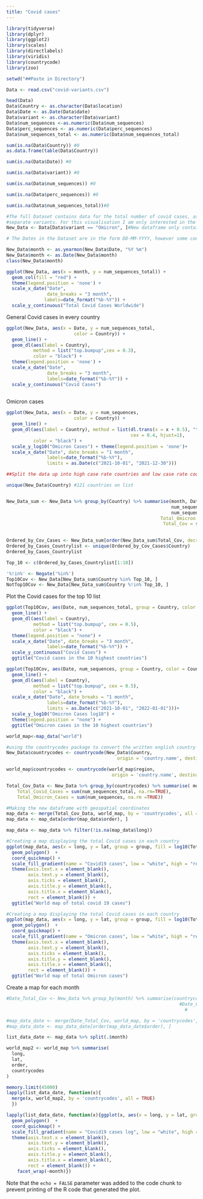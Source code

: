 ---
title: "Covid cases"
---

```{r}
library(tidyverse)
library(dplyr)
library(ggplot2)
library(scales)
library(directlabels)
library(viridis)
library(countrycode)
library(zoo)

setwd("##Paste in Directory")
```


```{r}
Data <- read.csv("covid-variants.csv")

head(Data)
Data$Country <- as.character(Data$location)
Data$Date <- as.Date(Data$date)
Data$variant <- as.character(Data$variant)
Data$num_sequences <-as.numeric(Data$num_sequences)
Data$perc_sequences <- as.numeric(Data$perc_sequences)
Data$num_sequences_total <- as.numeric(Data$num_sequences_total)

sum(is.na(Data$Country)) #0
as.data.frame(table(Data$Country))

sum(is.na(Data$Date)) #0

sum(is.na(Data$variant)) #0

sum(is.na(Data$num_sequences)) #0

sum(is.na(Data$perc_sequences)) #0

sum(is.na(Data$num_sequences_total))#0

#The full Dataset contains data for the total number of covid cases, as well as specific numbers for many 
#separate variants. For this visualisation I am only interested in the total Covid figure and the specific #Omicron Figure. 
New_Data <- Data[Data$variant == "Omicron", ]#New dataframe only contains Data of Omicron variant

# The Dates in the Dataset are in the form DD-MM-YYYY, however some countries record data at different intervals and on different days making it difficult to visualize neatly across Countries. I am going to add a new Column to the Dataset that contains the Dates in MM-YYYY.

New_Data$month <- as.yearmon(New_Data$Date, "%Y %m")
New_Data$month <- as.Date(New_Data$month)
class(New_Data$month)
```

```{r}
ggplot(New_Data, aes(x = month, y = num_sequences_total)) +
  geom_col(fill = "red") +
  theme(legend.position = 'none') +
  scale_x_date("Date",
               date_breaks = "3 month",
              labels=date_format("%b-%Y")) +
  scale_y_continuous("Total Covid Cases Worldwide")

```

General Covid cases in every country
```{r}
ggplot(New_Data, aes(x = Date, y = num_sequences_total,
                         color = Country)) +
  geom_line() +
  geom_dl(aes(label = Country),
          method = list("top.bumpup",cex = 0.3),
          color = "black") + 
  theme(legend.position = 'none') +
  scale_x_date("Date",
               date_breaks = "3 month",
               labels=date_format("%b-%Y")) +
  scale_y_continuous("Covid Cases")
  
```

Omicron cases
```{r}
ggplot(New_Data, aes(x = Date, y = num_sequences,
                         color = Country)) +
  geom_line() + 
  geom_dl(aes(label = Country), method = list(dl.trans(x = x + 0.5), "top.points",
                                              cex = 0.4, hjust=1),
          color = "black") +
  scale_y_log10("Omicron Cases") + theme(legend.position = 'none')+
  scale_x_date("Date", date_breaks = "1 month",
               labels=date_format("%b-%Y"),
               limits = as.Date(c("2021-10-01", "2021-12-30")))
```

```{r}
##Split the data up into high case rate countries and low case rate countries

unique(New_Data$Country) #121 countries on list


New_Data_sum <- New_Data %>% group_by(Country) %>% summarise(month, Date,
                                                             num_sequences_total,
                                                             num_sequences,
                                                         Total_Omicron = sum(num_sequences),
                                                          Total_Cov = sum(num_sequences_total,
                                                                                       na.rm=TRUE))

Ordered_by_Cov_Cases <- New_Data_sum[order(New_Data_sum$Total_Cov, decreasing = TRUE), ]
Ordered_by_Cases_Countrylist <- unique(Ordered_by_Cov_Cases$Country)
Ordered_by_Cases_Countrylist

Top_10 <- c(Ordered_by_Cases_Countrylist[1:10])

'%!in%' <- Negate('%in%')
Top10Cov <- New_Data[New_Data_sum$Country %in% Top_10, ]
NotTop10Cov <- New_Data[New_Data_sum$Country %!in% Top_10, ]
```

Plot the Covid cases for the top 10 list
```{r}

ggplot(Top10Cov, aes(Date, num_sequences_total, group = Country, color = Country)) +
  geom_line() +
  geom_dl(aes(label = Country),
          method = list("top.bumpup", cex = 0.5),
          color = "black") +
  theme(legend.position = "none") +
  scale_x_date("Date", date_breaks = "3 month",
               labels=date_format("%b-%Y")) +
  scale_y_continuous("Covid Cases") +
  ggtitle("Covid cases in the 10 highest countries")

```

```{r}
ggplot(Top10Cov, aes(Date, num_sequences, group = Country, color = Country)) +
  geom_line() +
  geom_dl(aes(label = Country),
          method = list("top.bumpup", cex = 0.5),
          color = "black") +
  scale_x_date("Date", date_breaks = "1 month",
               labels=date_format("%b-%Y"),
               limits = as.Date(c("2021-10-01", "2022-01-01")))+
  scale_y_log10("Omicron Cases log10") +
  theme(legend.position = "none") +
  ggtitle("Omicron cases in the 10 highest countries")
```


```{r}
world_map<-map_data("world")

#using the countrycodes package to convert the written english country names to a standard format
New_Data$countrycodes <- countrycode(New_Data$Country,
                                         origin = 'country.name', destination = 'genc3c')

world_map$countrycodes <- countrycode(world_map$region,
                                       origin = 'country.name', destination = 'genc3c')

Total_Cov_Data <- New_Data %>% group_by(countrycodes) %>% summarise( month,
    Total_Covid_Cases = sum(num_sequences_total, na.rm=TRUE),
    Total_Omicron_Cases = sum(num_sequences, na.rm =TRUE))

#Making the new dataframe with geospatial coordinates
map_data <- merge(Total_Cov_Data, world_map, by = 'countrycodes', all = TRUE)
map_data <- map_data[order(map_data$order), ]

map_data <- map_data %>% filter(!is.na(map_data$long))

#Creating a map displaying the total Covid cases in each country
ggplot(map_data, aes(x = long, y = lat, group = group, fill = log10(Total_Covid_Cases) )) +
  geom_polygon()  +
  coord_quickmap() +
  scale_fill_gradient(name = "Covid19 cases", low = "white", high = "red") +
  theme(axis.text.x = element_blank(),
        axis.text.y = element_blank(),
        axis.ticks = element_blank(),
        axis.title.y = element_blank(),
        axis.title.x = element_blank(),
        rect = element_blank()) +
  ggtitle("World map of total covid 19 cases")
```

```{r}
#Creating a map displaying the total Covid cases in each country
ggplot(map_data, aes(x = long, y = lat, group = group, fill = log10(Total_Omicron_Cases) )) +
  geom_polygon()  +
  coord_quickmap() +
  scale_fill_gradient(name = "Omicron cases", low = "white", high = "red") +
  theme(axis.text.x = element_blank(),
        axis.text.y = element_blank(),
        axis.ticks = element_blank(),
        axis.title.y = element_blank(),
        axis.title.x = element_blank(),
        rect = element_blank()) +
  ggtitle("World map of total Omicron cases")
```


Create a map  for each month
```{r}

#Date_Total_Cov <- New_Data %>% group_by(month) %>% summarise(countrycodes,
                                                                #Date_Covid_Cases = sum(num_sequences_total,
                                                                  #                     na.rm=TRUE))

#map_data_date <- merge(Date_Total_Cov, world_map, by = 'countrycodes', all = TRUE)
#map_data_date <- map_data_date[order(map_data_date$order), ]

list_data_date <- map_data %>% split(.$month)

world_map2 <- world_map %>% summarise(
  long,
  lat,
  order,
  countrycodes
)

memory.limit(45000)
lapply(list_data_date, function(x){
  merge(x, world_map2, by = 'countrycodes', all = TRUE)
  }) 

lapply(list_data_date, function(x){ggplot(x, aes(x = long, y = lat, group = group, fill = log10(Total_Covid_Cases)))+
  geom_polygon()  +
  coord_quickmap() +
  scale_fill_gradient(name = "Covid19 cases log", low = "white", high = "red") +
  theme(axis.text.x = element_blank(),
        axis.text.y = element_blank(),
        axis.ticks = element_blank(),
        axis.title.y = element_blank(),
        axis.title.x = element_blank(),
        rect = element_blank()) +
    facet_wrap(~month)}) 

```




Note that the `echo = FALSE` parameter was added to the code chunk to prevent printing of the R code that generated the plot.
